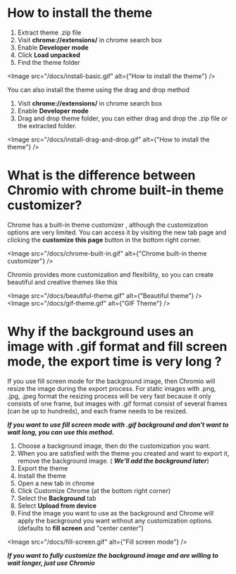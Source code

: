 

# How to install the theme
1. Extract theme .zip file
2. Visit **chrome://extensions/** in chrome search box
3. Enable **Developer mode**
4. Click **Load unpacked**
5. Find the theme folder

<Image src="/docs/install-basic.gif" alt={"How to install the theme"} /> 

You can also install the theme using the drag and drop method

1. Visit **chrome://extensions/** in chrome search box
2. Enable **Developer mode** 
3. Drag and drop theme folder, you can either drag and drop the .zip file or the extracted folder.

<Image src="/docs/install-drag-and-drop.gif" alt={"How to install the theme"} /> 


# What is the difference between Chromio with chrome built-in theme customizer?
Chrome has a built-in theme customizer , although the customization options are very limited. You can access it by visiting the new tab page and clicking the **customize this page** button in the bottom right corner.

<Image src="/docs/chrome-built-in.gif" alt={"Chrome built-in theme customizer"} /> 


Chromio provides more customization and flexibility, so you can create beautiful and creative themes like this

<Image src="/docs/beautiful-theme.gif" alt={"Beautiful theme"} />  
<Image src="/docs/gif-theme.gif" alt={"GIF Theme"} />  

# Why if the background uses an image with .gif format and fill screen mode, the export time is very long ? 
If you use fill screen mode for the background image, then Chromio will resize the image during the export process. For static images with .png, .jpg, .jpeg format the resizing process will be very fast because it only consists of one frame, but images with .gif format consist of several frames (can be up to hundreds), and each frame needs to be resized.

***If you want to use fill screen mode with .gif background and don't want to wait long, you can use this method.***

1. Choose a background image, then do the customization you want.
2. When you are satisfied with the theme you created and want to export it, remove the background image. ( ***We'll add the background later***)
3. Export the theme
4. Install the theme
5. Open a new tab in chrome
6. Click Customize Chrome (at the bottom right corner)
7. Select the **Background** tab
8. Select **Upload from device**
9. Find the image you want to use as the background and Chrome will apply the background you want without any customization options. (defaults to **fill screen** and "center center")

<Image src="/docs/fill-screen.gif" alt={"Fill screen mode"} /> 

***If you want to fully customize the background image and are willing to wait longer, just use Chromio*** 